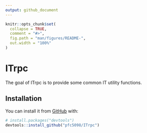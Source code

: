 ```yaml
---
output: github_document
---
```


<!-- README.md is generated from README.Rmd. Please edit that file -->

```r
knitr::opts_chunk$set(
  collapse = TRUE,
  comment = "#>",
  fig.path = "man/figures/README-",
  out.width = "100%"
)
```

# ITrpc

<!-- badges: start -->
<!-- badges: end -->

The goal of ITrpc is to provide some common IT utility functions.

## Installation

You can install it from [GitHub](https://github.com/) with:

``` r
# install.packages("devtools")
devtools::install_github("pfc5098/ITrpc")
```

